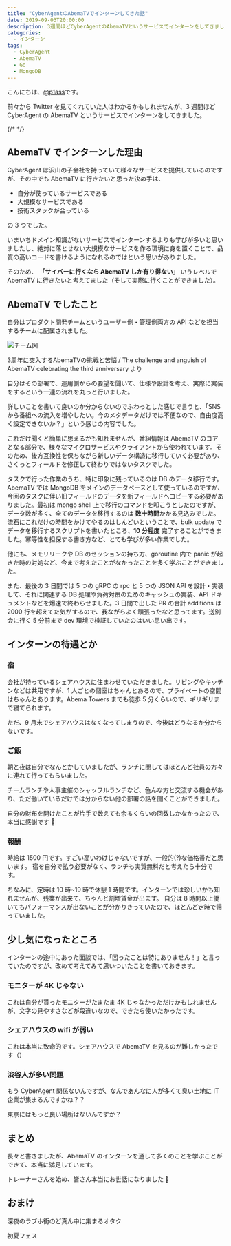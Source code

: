 ```yaml
---
title: "CyberAgentのAbemaTVでインターンしてきた話"
date: 2019-09-03T20:00:00
description: 3週間ほどCyberAgentのAbemaTVというサービスでインターンをしてきました。Goを使った開発を行い、メモリリークやDBのセッションの持ち方、goroutine内でpanicが起きた時の対処など、今まで考えたことがなかったことを多く学ぶことができました。
categories:
  - インターン
tags:
  - CyberAgent
  - AbemaTV
  - Go
  - MongoDB
---
```


こんにちは、[@p1ass](https://twitter.com/p1ass)です。

前々から Twitter を見てくれていた人はわかるかもしれませんが、3 週間ほど CyberAgent の AbemaTV というサービスでインターンをしてきました。

<Twitter url="https://twitter.com/p1ass/status/1158995483240439808"/>

{/* <!--more--> */}

## AbemaTV でインターンした理由

CyberAgent は沢山の子会社を持っていて様々なサービスを提供しているのですが、その中でも AbemaTV に行きたいと思った決め手は、

- 自分が使っているサービスである
- 大規模なサービスである
- 技術スタックが合っている

の 3 つでした。

いまいちドメイン知識がないサービスでインターンするよりも学びが多いと思いましたし、絶対に落とせない大規模なサービスを作る環境に身を置くことで、品質の高いコードを書けるようになれるのではという思いがありました。

そのため、 **「サイバーに行くなら AbemaTV しか有り得ない」** いうレベルで AbemaTV に行きたいと考えてました（そして実際に行くことができました）。

## AbemaTV でしたこと

自分はプロダクト開発チームというユーザー側・管理側両方の API などを担当するチームに配属されました。

![チーム図](team.png)

<BlockLink
    href="https://speakerdeck.com/miyukki/the-challenge-and-anguish-of-abematv-celebrating-the-third-anniversary?slide=12">
  3周年に突入するAbemaTVの挑戦と苦悩 / The challenge and anguish of AbemaTV
  celebrating the third anniversary より
</BlockLink>

自分はその部署で、運用側からの要望を聞いて、仕様や設計を考え、実際に実装をするという一連の流れを丸っと行いました。

詳しいことを書いて良いのか分からないのでふわっとした感じで言うと、「SNS から番組への流入を増やしたい。今のメタデータだけでは不便なので、自由度高く設定できないか？」という感じの内容でした。

これだけ聞くと簡単に思えるかも知れませんが、番組情報は AbemaTV のコアとなる部分で、様々なマイクロサービスやクライアントから使われています。そのため、後方互換性を保ちながら新しいデータ構造に移行していく必要があり、さくっとフィールドを修正して終わりではないタスクでした。

タスクで行った作業のうち、特に印象に残っているのは DB のデータ移行です。
AbemaTV では MongoDB をメインのデータベースとして使っているのですが、今回のタスクに伴い旧フィールドのデータを新フィールドへコピーする必要がありました。最初は mongo shell 上で移行のコマンドを叩こうとしたのですが、データ数が多く、全てのデータを移行するのは **数十時間**かかる見込みでした。流石にこれだけの時間をかけてやるのはしんどいということで、bulk update でデータを移行するスクリプトを書いたところ、**10 分程度** 完了することができました。冪等性を担保する書き方など、とても学びが多い作業でした。

他にも、メモリリークや DB のセッションの持ち方、goroutine 内で panic が起きた時の対処など、今まで考えたことがなかったことを多く学ぶことができました。

また、最後の 3 日間では 5 つの gRPC の rpc と 5 つの JSON API を設計・実装して、それに関連する DB 処理や負荷対策のためのキャッシュの実装、API ドキュメントなどを爆速で終わらせました。3 日間で出した PR の合計 additions は 2000 行を超えてた気がするので、我ながらよく頑張ったなと思ってます。送別会に行く 5 分前まで dev 環境で検証していたのはいい思い出です。

## インターンの待遇とか

### 宿

会社が持っているシェアハウスに住まわせていただきました。リビングやキッチンなどは共用ですが、1 人ごとの個室はちゃんとあるので、プライベートの空間はちゃんとあります。Abema Towers までも徒歩 5 分くらいので、ギリギリまで寝てられます。

ただ、9 月末でシェアハウスはなくなってしまうので、今後はどうなるか分からないです。

### ご飯

朝と夜は自分でなんとかしていましたが、ランチに関してはほとんど社員の方々に連れて行ってもらいました。

チームランチや人事主催のシャッフルランチなど、色んな方と交流する機会があり、ただ働いているだけでは分からない他の部署の話を聞くことができました。

自分の財布を開けたことが片手で数えても余るくらいの回数しかなかったので、本当に感謝です 🙏

<Twitter url="https://twitter.com/p1ass/status/1161139585306415104"/>

<Twitter url="https://twitter.com/p1ass/status/1162215621569830913"/>

### 報酬

時給は 1500 円です。すごい高いわけじゃないですが、一般的(?)な価格帯だと思います。
宿を自分で払う必要がなく、ランチも実質無料だと考えたら十分です。

ちなみに、定時は 10 時~19 時で休憩 1 時間です。インターンでは珍しいかも知れませんが、残業が出来て、ちゃんと割増賃金が出ます。
自分は 8 時間以上働いてもパフォーマンスが出ないことが分かりきっていたので、ほとんど定時で帰っていました。

## 少し気になったところ

インターンの途中にあった面談では、「困ったことは特にありません！」と言っていたのですが、改めて考えてみて思いついたことを書いておきます。

### モニターが 4K じゃない

これは自分が貰ったモニターがたまたま 4K じゃなかっただけかもしれませんが、文字の見やすさなどが段違いなので、できたら使いたかったです。

### シェアハウスの wifi が弱い

これは本当に致命的です。シェアハウスで AbemaTV を見るのが難しかったです（）

### 渋谷人が多い問題

もう CyberAgent 関係ないんですが、なんであんなに人が多くて臭い土地に IT 企業が集まるんですかね？？

東京にはもっと良い場所はないんですか？

## まとめ

長々と書きましたが、AbemaTV のインターンを通して多くのことを学ぶことができて、本当に満足しています。

トレーナーさんを始め、皆さん本当にお世話になりました 🙏

<Twitter url="https://twitter.com/p1ass/status/1167772325992792066"/>

<ExLinkCard url="https://www.cyberagent.co.jp/careers/students/event/detail/id=23258"/>

## おまけ

深夜のラブホ街のど真ん中に集まるオタク

<Twitter url="https://twitter.com/p1ass/status/1168541938317840384"/>

初夏フェス

<Twitter url="https://twitter.com/p1ass/status/1162898390188822528"/>
